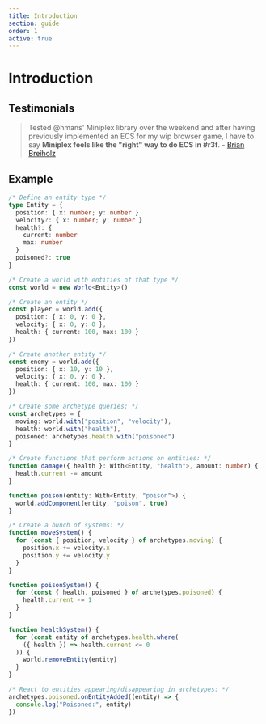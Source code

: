 ```yaml
---
title: Introduction
section: guide
order: 1
active: true
---
```



# Introduction

## Testimonials

> Tested @hmans' Miniplex library over the weekend and after having previously implemented an ECS for my wip browser game, I have to say **Miniplex feels like the "right" way to do ECS in #r3f**. - [Brian Breiholz](https://twitter.com/BrianBreiholz/status/1577182839509962752)

## Example

```ts
/* Define an entity type */
type Entity = {
  position: { x: number; y: number }
  velocity?: { x: number; y: number }
  health?: {
    current: number
    max: number
  }
  poisoned?: true
}

/* Create a world with entities of that type */
const world = new World<Entity>()

/* Create an entity */
const player = world.add({
  position: { x: 0, y: 0 },
  velocity: { x: 0, y: 0 },
  health: { current: 100, max: 100 }
})

/* Create another entity */
const enemy = world.add({
  position: { x: 10, y: 10 },
  velocity: { x: 0, y: 0 },
  health: { current: 100, max: 100 }
})

/* Create some archetype queries: */
const archetypes = {
  moving: world.with("position", "velocity"),
  health: world.with("health"),
  poisoned: archetypes.health.with("poisoned")
}

/* Create functions that perform actions on entities: */
function damage({ health }: With<Entity, "health">, amount: number) {
  health.current -= amount
}

function poison(entity: With<Entity, "poison">) {
  world.addComponent(entity, "poison", true)
}

/* Create a bunch of systems: */
function moveSystem() {
  for (const { position, velocity } of archetypes.moving) {
    position.x += velocity.x
    position.y += velocity.y
  }
}

function poisonSystem() {
  for (const { health, poisoned } of archetypes.poisoned) {
    health.current -= 1
  }
}

function healthSystem() {
  for (const entity of archetypes.health.where(
    ({ health }) => health.current <= 0
  )) {
    world.removeEntity(entity)
  }
}

/* React to entities appearing/disappearing in archetypes: */
archetypes.poisoned.onEntityAdded((entity) => {
  console.log("Poisoned:", entity)
})
```
